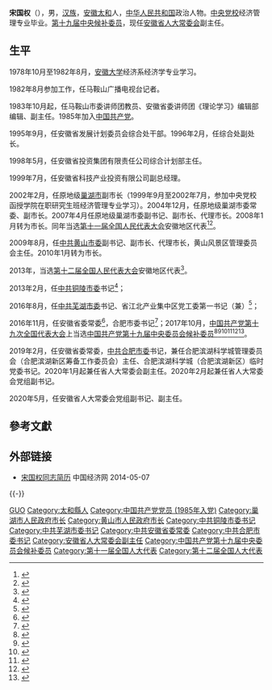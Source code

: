 '''宋国权'''（{{bd|1960年|3月|}}），男，[[汉族|汉族]]，[[安徽省|安徽]][[太和县|太和]]人，[[中华人民共和国|中华人民共和国]]政治人物。[[中共中央党校|中央党校]]经济管理专业毕业。[[中国共产党第十九届中央委员会候补委员列表|第十九届中央候补委员]]，现任[[安徽省人大常委会|安徽省人大常委会]]副主任。

== 生平 ==
1978年10月至1982年8月，[[安徽大学|安徽大学]]经济系经济学专业学习。

1982年8月参加工作，任马鞍山广播电视台记者。

1983年10月起，任马鞍山市委讲师团教员、安徽省委讲师团《理论学习》编辑部编辑、副主任。1985年加入[[中国共产党|中国共产党]]。

1995年9月，任安徽省发展计划委员会综合处干部。1996年2月，任综合处副处长。

1998年5月，任安徽省投资集团有限责任公司综合计划部主任。

1999年7月，任安徽省科技产业投资有限公司副总经理。

2002年2月，任原地级[[巢湖市|巢湖市]]副市长（1999年9月至2002年7月，参加中央党校函授学院在职研究生班经济管理专业学习）。2004年12月，任原地级巢湖市委常委、副市长。2007年4月任原地级巢湖市委副书记、副市长、代理市长。2008年1月转为市长。同年当选[[第十一届全国人民代表大会|第十一届全国人民代表大会]]安徽地区代表<ref>{{cite web|author=新华网|title=第十一届全国人大代表|url=http://news.xinhuanet.com/ziliao/2008-03/03/content_7708230.htm?node=36628|publisher=新华网|accessdate=2014-01-07|archive-date=2014-01-10|archive-url=https://web.archive.org/web/20140110211415/http://news.xinhuanet.com/ziliao/2008-03/03/content_7708230.htm?node=36628|dead-url=no}}</ref><ref>{{cite news|title=全国人大代表信息-宋国权|url=http://210.82.31.1:8084/delegate/viewDelegate.action?dbid=111007|accessdate=2013-04-05|newspaper=全国人大网|archive-url=https://web.archive.org/web/20140407055752/http://www.npc.gov.cn/delegate/viewDelegate.action?dbid=111007|archive-date=2014-04-07|dead-url=yes}}</ref>。

2009年8月，任[[中共黄山市委|中共黄山市委]]副书记、副市长、代理市长，黄山风景区管理委员会主任。2010年1月转为市长。

2013年，当选[[第十二届全国人民代表大会|第十二届全国人民代表大会]]安徽地区代表<ref>{{cite news|title=全国人大代表信息-宋国权|url=http://210.82.31.1:8084/delegate/viewDelegate.action?dbid=120972|accessdate=2013-03-28|newspaper=全国人大网|archive-url=https://web.archive.org/web/20140407055227/http://www.npc.gov.cn/delegate/viewDelegate.action?dbid=120972|archive-date=2014-04-07|dead-url=yes}}</ref>。

2013年2月，任[[中共铜陵市委|中共铜陵市委]]书记<ref>{{cite web|accessdate=2014-06-06|url=http://district.ce.cn/newarea/sddy/201302/26/t20130226_24146513.shtml|title=宋国权任铜陵市委书记 姚玉舟调任宣城|publisher=中国经济网|archive-date=2014-05-08|archive-url=https://web.archive.org/web/20140508030248/http://district.ce.cn/newarea/sddy/201302/26/t20130226_24146513.shtml|dead-url=no}}</ref>；

2016年8月，任[[中共芜湖市委|中共芜湖市委]]书记、省江北产业集中区党工委第一书记（兼）<ref>{{cite web|publisher=澎湃新闻|title=安徽铜陵市委书记宋国权调任芜湖市委书记，李猛接任|accessdate=2016-08-01|url=http://www.thepaper.cn/newsDetail_forward_1507500|archive-date=2016-08-14|archive-url=https://web.archive.org/web/20160814033839/http://www.thepaper.cn/newsDetail_forward_1507500|dead-url=no}}</ref>；

2016年11月，任安徽省委常委<ref>{{cite web|url=http://www.thepaper.cn/newsDetail_forward_1554538|title=十届安徽省委常委名单出炉，李锦斌当选为省委书记|publisher=澎湃新闻网|accessdate=2016-11-03|archive-date=2016-11-04|archive-url=https://web.archive.org/web/20161104003431/http://www.thepaper.cn/newsDetail_forward_1554538|dead-url=no}}</ref>，合肥市委书记<ref>{{cite web|url=http://district.ce.cn/newarea/sddy/201611/11/t20161111_17731671.shtml|title=安徽省委常委宋国权任合肥市委书记 吴存荣不再担任|publisher=中国经济网|accessdate=2016-11-11|archive-date=2016-11-11|archive-url=https://web.archive.org/web/20161111202127/http://district.ce.cn/newarea/sddy/201611/11/t20161111_17731671.shtml|dead-url=no}}</ref>；2017年10月，[[中国共产党第十九次全国代表大会|中国共产党第十九次全国代表大会]]上当选[[中国共产党第十九届中央委员会候补委员列表|中国共产党第十九届中央委员会候补委员]]<ref>{{cite news |title=中国共产党第十九届中央委员会候补委员名单（172名） |url=https://news.gmw.cn/2017-10/25/content_26593954.htm |accessdate=2021-08-18 |work=光明日报 |agency=光明网 |archive-date=2021-08-18 |archive-url=https://web.archive.org/web/20210818074600/https://news.gmw.cn/2017-10/25/content_26593954.htm |dead-url=no }}</ref><ref>{{cite news |title=十九届中央委员、候补委员、中央纪委委员名单 |url=http://news.cri.cn/20171024/f3e85cce-38bb-818d-ce36-bd4c66d0d4c6.html |accessdate=2021-08-18 |work=国际在线 |agency=国际在线 |archive-date=2021-08-18 |archive-url=https://web.archive.org/web/20210818074542/http://news.cri.cn/20171024/f3e85cce-38bb-818d-ce36-bd4c66d0d4c6.html |dead-url=no }}</ref><ref>{{cite news |title=十九大受权发布：中国共产党第十九届中央委员会候补委员名单 |url=http://www.xinhuanet.com//politics/19cpcnc/2017-10/24/c_1121848883.htm |accessdate=2021-08-18 |work=新华网 |agency=新华网 |archive-date=2018-12-09 |archive-url=https://web.archive.org/web/20181209124324/http://www.xinhuanet.com//politics/19cpcnc/2017-10/24/c_1121848883.htm |dead-url=no }}</ref><ref>{{cite news |title=中国共产党第十九届中央委员会候补委员名单 |url=http://guoqing.china.com.cn/zy/2018-03/01/content_50628437.htm |accessdate=2021-08-18 |work=中国网 |agency=中国网 |archive-date=2021-08-18 |archive-url=https://web.archive.org/web/20210818074045/http://guoqing.china.com.cn/zy/2018-03/01/content_50628437.htm |dead-url=no }}</ref><ref>{{cite news |title=中国共产党第十九届中央委员会候补委员名单 |url=http://www.gov.cn/guoqing/2017-10/24/content_5432328.htm |accessdate=2021-08-18 |work=中国政府网 |agency=中国政府网 |archive-date=2020-08-05 |archive-url=https://web.archive.org/web/20200805131505/http://www.gov.cn/guoqing/2017-10/24/content_5432328.htm |dead-url=no }}</ref><ref>{{cite news |title=中国共产党第十九届中央委员会候补委员名单 |url=https://china.huanqiu.com/article/9CaKrnK5yXI |accessdate=2021-08-18 |work=环球网 |agency=环球网 |archive-date=2021-08-18 |archive-url=https://web.archive.org/web/20210818074045/https://china.huanqiu.com/article/9CaKrnK5yXI |dead-url=no }}</ref>。

2019年2月，任安徽省委常委，[[中共合肥市委|中共合肥市委]]书记，兼任合肥滨湖科学城管理委员会（合肥滨湖新区筹备工作委员会）主任、合肥滨湖科学城（合肥滨湖新区）临时党委书记。2020年1月起兼任省人大常委会副主任。2020年2月起兼任省人大常委会党组副书记。

2020年5月，任安徽省人大常委会党组副书记、副主任。

== 參考文獻 ==
{{reflist|3}}

== 外部链接 ==
* [http://district.ce.cn/newarea/sddy/201302/26/t20130226_24146513.shtml 宋国权同志简历 ]{{Wayback|url=http://district.ce.cn/newarea/sddy/201302/26/t20130226_24146513.shtml |date=20140508030248 }} 中国经济网 2014-05-07

{{-}}
{{start box}}
{{s-ppo|cpc}}
{{s-before|[[吴存荣|吴存荣]]}}
{{s-title|[[中国共产党合肥市委员会|中国共产党合肥市委员会]]书记|2016年11月－2020年5月}}
{{s-after|[[虞爱华|虞爱华]]}}
{{s-before|[[高登榜|高登榜]]}}
{{s-title|[[中国共产党芜湖市委员会|中国共产党芜湖市委员会]]书记|2016年8月－2016年11月}}
{{s-after|[[潘朝晖|潘朝晖]]}}
{{s-before|[[姚玉舟|姚玉舟]]}}
{{s-title|[[中国共产党铜陵市委员会|中国共产党铜陵市委员会]]书记|2013年2月－2016年8月}}
{{s-after|[[李猛_(1967年)|李　猛]]}}
{{s-gov|prc}}
{{s-before|[[陈强_(1956年)|陈　强]]}}
{{s-title|[[黄山市人民政府|黄山市人民政府]]市长|2009年8月－2013年2月}}
{{s-after|[[任泽锋|任泽锋]]}}
{{s-before|[[郑为文|郑为文]]}}
{{s-title|[[巢湖市人民政府|巢湖市人民政府]]市长|2007年4月－2009年8月}}
{{s-after|[[张飞飞|张飞飞]]}}
{{end box}}

{{安徽省领导人}}
{{中华人民共和国合肥市正职领导人}}

{{Authority control}}
{{DEFAULTSORT:SONG宋}}
[[Category:宋姓|GUO]]
[[Category:太和縣人|Category:太和縣人]]
[[Category:中国共产党党员_(1985年入党)|Category:中国共产党党员 (1985年入党)]]
[[Category:巢湖市人民政府市长|Category:巢湖市人民政府市长]]
[[Category:黄山市人民政府市长|Category:黄山市人民政府市长]]
[[Category:中共铜陵市委书记|Category:中共铜陵市委书记]]
[[Category:中共芜湖市委书记|Category:中共芜湖市委书记]]
[[Category:中共安徽省委常委|Category:中共安徽省委常委]]
[[Category:中共合肥市委书记|Category:中共合肥市委书记]]
[[Category:安徽省人大常委会副主任|Category:安徽省人大常委会副主任]]
[[Category:中国共产党第十九届中央委员会候补委员|Category:中国共产党第十九届中央委员会候补委员]]
[[Category:第十一届全国人大代表|Category:第十一届全国人大代表]]
[[Category:第十二届全国人大代表|Category:第十二届全国人大代表]]